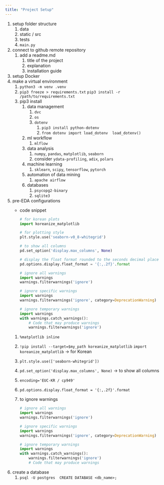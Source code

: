 ```yaml
---
title: "Project Setup"
---
```

1. setup folder structure
    1. data
    2. static / src
    3. tests
    4. `main.py`
2. connect to github remote repository
    1. add a readme.md
        1. title of the project
        2. explanation
        3. installation guide
3. setup Docker
4. make a virtual environment
    1. `python3 -m venv .venv`
    2. `pip3 freeze > requirements.txt`
    `pip3 install -r /path/to/requirements.txt`
    3. pip3 install 
        1. data management
            1. `dvc`
            2. `os`
            3. `dotenv`
                1. `pip3 install python-dotenv`
                2. `from dotenv import load_dotenv
                load_dotenv()`
        2. ml workflow
            1. `mlflow`
        3. data analysis
            1. `numpy`, `pandas`, `matplotlib`, `seaborn`
            2. consider `ydata-profiling`, `adix`, `polars`
        4. machine learning
            1. `sklearn`, `scipy`, `tensorflow`, `pytorch`
        5. automation of data mining
            1. `apache airflow`
        6. databases
            1. `psycopg2-binary`
            2. `sqlite3`
5. pre-EDA configurations
    - code snippet
        
        ```python
        # for korean plots
        import koreanize_matplotlib
        
        # for plotting style
        plt.style.use('seaborn-v0_8-whitegrid')
        
        # to show all columns
        pd.set_option('display.max_columns', None)
        
        # display the float format rounded to the seconds decimal place
        pd.options.display.float_format = '{:,.2f}'.format
        
        # ignore all warnings
        import warnings
        warnings.filterwarnings('ignore')
        
        # ignore specific warnings
        import warnings
        warnings.filterwarnings('ignore', category=DeprecationWarning)
        
        # ignore temporary warnings
        import warnings
        with warnings.catch_warnings():
            # Code that may produce warnings
            warnings.filterwarnings('ignore')
        ```
        
    1. `%matplotlib inline`
    2. `!pip install --target=$my_path koreanize_matplotlib`
    `import koreanize_matplotlib` → for Korean
    3. `plt.style.use(['seaborn-whitegrid'])`
    4. `pd.set_option('display.max_columns', None)` → to show all columns
    5. `encoding='EUC-KR / cp949'`
    6. `pd.options.display.float_format = '{:,.2f}'.format`
    7. to ignore warnings
        
        ```python
        # ignore all warnings
        import warnings
        warnings.filterwarnings('ignore')
        
        # ignore specific warnings
        import warnings
        warnings.filterwarnings('ignore', category=DeprecationWarning)
        
        # ignore temporary warnings
        import warnings
        with warnings.catch_warnings():
            warnings.filterwarnings('ignore')
            # Code that may produce warnings
        ```
        
6. create a database
    1. `psql -U postgres
    CREATE DATABASE <db_name>;`
